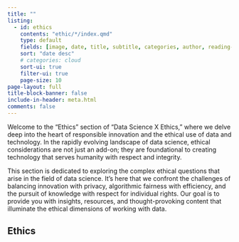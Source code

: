 ```yaml
---
title: ""
listing:
  - id: ethics
    contents: "ethic/*/index.qmd"
    type: default
    fields: [image, date, title, subtitle, categories, author, reading-time]  
    sort: "date desc"
    # categories: cloud
    sort-ui: true
    filter-ui: true
    page-size: 10
page-layout: full
title-block-banner: false
include-in-header: meta.html
comments: false
---
```


Welcome to the "Ethics" section of "Data Science X Ethics," where we delve deep into the heart of responsible innovation and the ethical use of data and technology. In the rapidly evolving landscape of data science, ethical considerations are not just an add-on; they are foundational to creating technology that serves humanity with respect and integrity.

This section is dedicated to exploring the complex ethical questions that arise in the field of data science. It's here that we confront the challenges of balancing innovation with privacy, algorithmic fairness with efficiency, and the pursuit of knowledge with respect for individual rights. Our goal is to provide you with insights, resources, and thought-provoking content that illuminate the ethical dimensions of working with data.



## Ethics

::: {#ethics}
:::